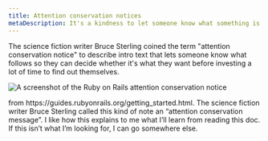 ```yaml
---
title: Attention conservation notices
metaDescription: It's a kindness to let someone know what something is before they invest a lot of time finding out themselves.
---
```





The science fiction writer Bruce Sterling coined the term "attention conservation notice" to describe intro text that lets someone know what follows so they can decide whether it's what they want before investing a lot of time to find out themselves.

<img
    title="It's a kindness to let someone know what they'll get if they invest their time"
    alt="A screenshot of the Ruby on Rails attention conservation notice"
    src={styleguideRubyonRailsAttention}
/>

<figcaption>
    from https://guides.rubyonrails.org/getting_started.html. The science fiction writer Bruce Sterling called this kind of note an “attention conservation message”. I like how this explains to me what I’ll learn from reading this doc. If this isn’t what I’m looking for, I can go somewhere else.
</figcaption>